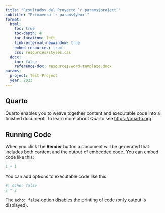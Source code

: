 ```yaml
---
title: "Resultados del Proyecto `r params$project`"
subtitle: "Primavera `r params$year`"
format:
  html: 
    toc: true
    toc-depth: 4
    toc-location: left
    link-external-newwindow: true
    embed-resources: true
    css: resources/styles.css
  docx: 
    toc: false
    reference-doc: resources/word-template.docx
params:
  project: Test Project
  year: 2023
---
```


## Quarto

Quarto enables you to weave together content and executable code into a finished document. To learn more about Quarto see <https://quarto.org>.

## Running Code

When you click the **Render** button a document will be generated that includes both content and the output of embedded code. You can embed code like this:

```r
1 + 1
```

You can add options to executable code like this 

```r
#| echo: false
2 * 2
```

The `echo: false` option disables the printing of code (only output is displayed).

